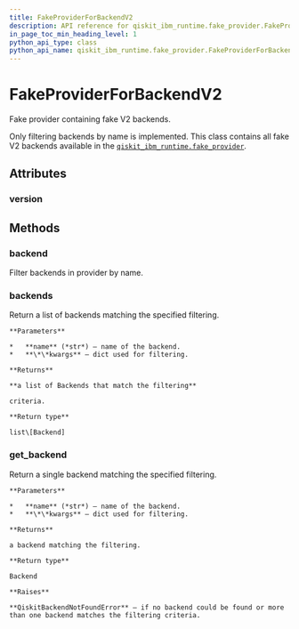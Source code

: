 ```yaml
---
title: FakeProviderForBackendV2
description: API reference for qiskit_ibm_runtime.fake_provider.FakeProviderForBackendV2
in_page_toc_min_heading_level: 1
python_api_type: class
python_api_name: qiskit_ibm_runtime.fake_provider.FakeProviderForBackendV2
---
```


# FakeProviderForBackendV2

<Class id="qiskit_ibm_runtime.fake_provider.FakeProviderForBackendV2" github="https://github.com/qiskit/qiskit-ibm-runtime/tree/stable/0.19/qiskit_ibm_runtime/fake_provider/fake_provider.py" signature="FakeProviderForBackendV2">
  Fake provider containing fake V2 backends.

  Only filtering backends by name is implemented. This class contains all fake V2 backends available in the [`qiskit_ibm_runtime.fake_provider`](fake_provider#module-qiskit_ibm_runtime.fake_provider "qiskit_ibm_runtime.fake_provider").

  ## Attributes

  ### version

  <Attribute id="qiskit_ibm_runtime.fake_provider.FakeProviderForBackendV2.version" name="version" attributeValue="= 1" />

  ## Methods

  ### backend

  <Function id="qiskit_ibm_runtime.fake_provider.FakeProviderForBackendV2.backend" name="backend" signature="backend(name=None, **kwargs)">
    Filter backends in provider by name.
  </Function>

  ### backends

  <Function id="qiskit_ibm_runtime.fake_provider.FakeProviderForBackendV2.backends" name="backends" signature="backends(name=None, **kwargs)">
    Return a list of backends matching the specified filtering.

    **Parameters**

    *   **name** (*str*) – name of the backend.
    *   **\*\*kwargs** – dict used for filtering.

    **Returns**

    **a list of Backends that match the filtering**

    criteria.

    **Return type**

    list\[Backend]
  </Function>

  ### get\_backend

  <Function id="qiskit_ibm_runtime.fake_provider.FakeProviderForBackendV2.get_backend" name="get_backend" signature="get_backend(name=None, **kwargs)">
    Return a single backend matching the specified filtering.

    **Parameters**

    *   **name** (*str*) – name of the backend.
    *   **\*\*kwargs** – dict used for filtering.

    **Returns**

    a backend matching the filtering.

    **Return type**

    Backend

    **Raises**

    **QiskitBackendNotFoundError** – if no backend could be found or more than one backend matches the filtering criteria.
  </Function>
</Class>

